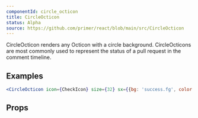 ```yaml
---
componentId: circle_octicon
title: CircleOcticon
status: Alpha
source: https://github.com/primer/react/blob/main/src/CircleOcticon
---
```



CircleOcticon renders any Octicon with a circle background. CircleOcticons are most commonly used to represent the status of a pull request in the comment timeline.

## Examples

```jsx live
<CircleOcticon icon={CheckIcon} size={32} sx={{bg: 'success.fg', color: 'fg.onEmphasis'}} />
```

## Props

<ComponentProps data={data} />
